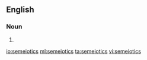 ==English==

===Noun===
{{en-noun|-}}

# {{alternative spelling of|semiotics|lang=en}}

[[io:semeiotics]]
[[ml:semeiotics]]
[[ta:semeiotics]]
[[vi:semeiotics]]